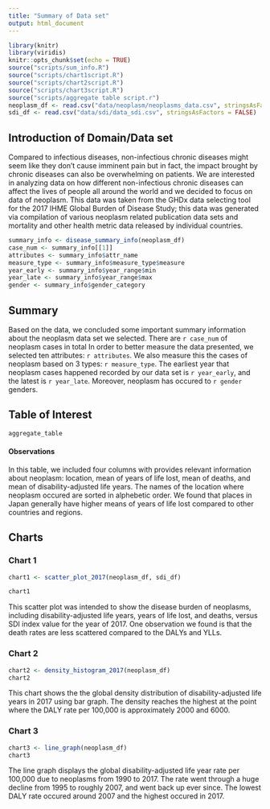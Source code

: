 ```yaml
---
title: "Summary of Data set"
output: html_document
---
```


```r
library(knitr)
library(viridis)
knitr::opts_chunk$set(echo = TRUE)
source("scripts/sum_info.R")
source("scripts/chart1script.R")
source("scripts/chart2script.R")
source("scripts/chart3script.R")
source("scripts/aggregate table script.r")
neoplasm_df <- read.csv("data/neoplasm/neoplasms_data.csv", stringsAsFactors = FALSE)
sdi_df <- read.csv("data/sdi/data_sdi.csv", stringsAsFactors = FALSE)
```
## Introduction of Domain/Data set
Compared to infectious diseases, non-infectious chronic diseases might seem like they don't cause imminent pain but in fact, the impact brought by chronic diseases can also be overwhelming on patients. We are interested in analyzing data on how different non-infectious chronic diseases can affect the lives of people all around the world
and we decided to focus on data of neoplasm. This data was taken from the GHDx data selecting tool for the 2017 IHME Global Burden of Disease Study; this data was generated via compilation of various neoplasm related publication data sets and mortality and other health metric data released by individual countries.

```r
summary_info <- disease_summary_info(neoplasm_df)
case_num <- summary_info[[1]]
attributes <- summary_info$attr_name
measure_type <- summary_info$measure_type$measure
year_early <- summary_info$year_range$min
year_late <- summary_info$year_range$max
gender <- summary_info$gender_category
```

## Summary
Based on the data, we concluded some important summary information about the neoplasm data set we selected. There are `r case_num` of neoplasm cases in total In order to better measure the data presented, we selected ten attributes: `r attributes`. We also measure this the cases of neoplasm based on 3 types: `r measure_type`. The earliest year that neoplasm cases happened recorded by our data set is `r year_early`, and the latest is `r year_late`. Moreover, neoplasm has occured to `r gender` genders.


## Table of Interest
```r
aggregate_table
```

#### Observations
In this table, we included four columns with provides relevant information about neoplasm: location, mean of years of life lost, mean of deaths, and mean of disability-adjusted life years. The names of the location where neoplasm occured are sorted in alphebetic order. We found that places in Japan generally have higher means of years of life lost compared to other countries and regions.

## Charts
### Chart 1
```r
chart1 <- scatter_plot_2017(neoplasm_df, sdi_df)
```

```r
chart1
```

This scatter plot was intended to show the disease burden of neoplasms, including disability-adjusted life years, years of life lost, and deaths, versus SDI index value for the year of 2017. One observation we found is that the death rates are less scattered compared to the DALYs and YLLs.

### Chart 2
```r
chart2 <- density_histogram_2017(neoplasm_df)
chart2
```

This chart shows the the global density distribution of disability-adjusted life years in 2017 using bar graph. The density reaches the highest at the point where the DALY rate per 100,000 is approximately 2000 and 6000.

### Chart 3
```r
chart3 <- line_graph(neoplasm_df)
chart3
```

The line graph displays the global disability-adjusted life year rate per 100,000 due to neoplasms from 1990 to 2017. The rate went through a huge decline from 1995 to roughly 2007, and went back up ever since. The lowest DALY rate occured around 2007 and the highest occured in 2017.



